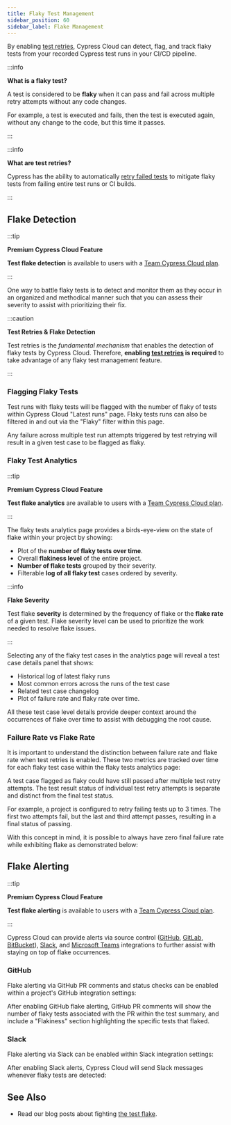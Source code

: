 ```yaml
---
title: Flaky Test Management
sidebar_position: 60
sidebar_label: Flake Management
---
```


By enabling [test retries](/guides/guides/test-retries), Cypress Cloud can
detect, flag, and track flaky tests from your recorded Cypress test runs in your
CI/CD pipeline.

:::info

<strong>What is a flaky test?</strong>

A test is considered to be **flaky** when it can pass and fail across multiple
retry attempts without any code changes.

For example, a test is executed and fails, then the test is executed again,
without any change to the code, but this time it passes.

:::

:::info

<strong>What are test retries?</strong>

Cypress has the ability to automatically
[retry failed tests](/guides/guides/test-retries#Configure-Test-Retries) to
mitigate flaky tests from failing entire test runs or CI builds.

:::

## Flake Detection

:::tip

<strong>
  <Icon name="star" /> Premium Cypress Cloud Feature
</strong>

**Test flake detection** is available to users with a
[Team Cypress Cloud plan](https://cypress.io/pricing).

:::

One way to battle flaky tests is to detect and monitor them as they occur in an
organized and methodical manner such that you can assess their severity to
assist with prioritizing their fix.

:::caution

<strong>Test Retries & Flake Detection</strong>

Test retries is the _fundamental mechanism_ that enables the detection of flaky
tests by Cypress Cloud. Therefore, **enabling
[test retries](/guides/guides/test-retries#Configure-Test-Retries) is required**
to take advantage of any flaky test management feature.

:::

### Flagging Flaky Tests

Test runs with flaky tests will be flagged with the number of flaky of tests
within Cypress Cloud "Latest runs" page. Flaky tests runs can also be filtered
in and out via the "Flaky" filter within this page.

<DocsImage
  src="/img/guides/cloud/flaky-test-management/flaky-runs-view.png"
  alt="Flagging flaky tests runs in Cypress Cloud"
/>

Any failure across multiple test run attempts triggered by test retrying will
result in a given test case to be flagged as flaky.

### Flaky Test Analytics

:::tip

<strong>
  <Icon name="star" /> Premium Cypress Cloud Feature
</strong>

**Test flake analytics** are available to users with a
[Team Cypress Cloud plan](https://cypress.io/pricing).

:::

The flaky tests analytics page provides a birds-eye-view on the state of flake
within your project by showing:

- Plot of the **number of flaky tests over time**.
- Overall **flakiness level** of the entire project.
- **Number of flake tests** grouped by their severity.
- Filterable **log of all flaky test** cases ordered by severity.

:::info

<strong>Flake Severity</strong>

Test flake **severity** is determined by the frequency of flake or the **flake
rate** of a given test. Flake severity level can be used to prioritize the work
needed to resolve flake issues.

:::

<DocsImage
  src="/img/guides/cloud/flaky-test-management/flake-analytics.png"
  alt="Flaky tests analytics"
/>

Selecting any of the flaky test cases in the analytics page will reveal a test
case details panel that shows:

- Historical log of latest flaky runs
- Most common errors across the runs of the test case
- Related test case changelog
- Plot of failure rate and flaky rate over time.

All these test case level details provide deeper context around the occurrences
of flake over time to assist with debugging the root cause.

<DocsImage
  src="/img/guides/cloud/flaky-test-management/flake-panel.png"
  alt="Flaky tests analytics details panel"
/>

### Failure Rate vs Flake Rate

It is important to understand the distinction between failure rate and flake
rate when test retries is enabled. These two metrics are tracked over time for
each flaky test case within the flaky tests analytics page:

<DocsImage
  src="/img/guides/cloud/flaky-test-management/flake-v-fail-2.png"
  alt="flake rate vs fail rate"
/>

A test case flagged as flaky could have still passed after multiple test retry
attempts. The test result status of individual test retry attempts is separate
and distinct from the final test status.

For example, a project is configured to retry failing tests up to 3 times. The
first two attempts fail, but the last and third attempt passes, resulting in a
final status of passing.

With this concept in mind, it is possible to always have zero final failure rate
while exhibiting flake as demonstrated below:

<DocsImage
  src="/img/guides/cloud/flaky-test-management/flake-v-fail-1.png"
  alt="flake rate vs fail rate"
/>

## Flake Alerting

:::tip

<strong>
  <Icon name="star" /> Premium Cypress Cloud Feature
</strong>

**Test flake alerting** is available to users with a
[Team Cypress Cloud plan](https://cypress.io/pricing).

:::

Cypress Cloud can provide alerts via source control ([GitHub](/guides/cloud/integrations/source-control/github), [GitLab](/guides/cloud/integrations/source-control/gitlab), [BitBucket](/guides/cloud/integrations/source-control/bitbucket)), [Slack](/guides/cloud/integrations/slack), and [Microsoft Teams](/guides/cloud/integrations/teams) integrations to further assist with
staying on top of flake occurrences.

### GitHub

Flake alerting via GitHub PR comments and status checks can be enabled within a
project's GitHub integration settings:

<DocsImage
  src="/img/guides/cloud/flaky-test-management/gh-flake.png"
  alt="GitHub flake alert settings"
/>

After enabling GitHub flake alerting, GitHub PR comments will show the number of
flaky tests associated with the PR within the test summary, and include a
"Flakiness" section highlighting the specific tests that flaked.

<DocsImage
  src="/img/guides/cloud/flaky-test-management/flake-pr-comment.png"
  alt="GitHub flake alert pr comment"
/>

### Slack

Flake alerting via Slack can be enabled within Slack integration settings:

<DocsImage
  src="/img/guides/cloud/flaky-test-management/slack-flake.png"
  alt="Slack flake alert settings"
/>

After enabling Slack alerts, Cypress Cloud will send Slack messages whenever
flaky tests are detected:

<DocsImage
  src="/img/guides/cloud/flaky-test-management/flake-slack-alert.png"
  alt="Slack flake alert"
/>

## See Also

- Read our blog posts about fighting
  [the test flake](https://cypress.io/blog/tag/flake/).
